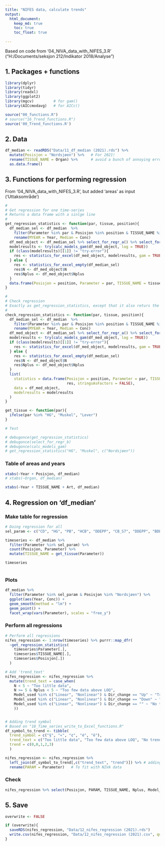 ```yaml
---
title: "NIFES data, calculate trends"
output: 
  html_document:
    keep_md: true
    toc: true
    toc_float: true
    
---
```


Based on code from '04_NIVA_data_with_NIFES_3.R' ("H:/Documents/seksjon 212/Indikator 2018/Analyse")  


## 1. Packages + functions  
```r
library(dplyr)
library(tidyr)
library(readxl)
library(ggplot2)
library(mgcv)         # for gam()
library(AICcmodavg)   # for AICc()

source("00_functions.R")
# source("16_Trend_functions.R")
source('00_Trend_functions.R')

```

## 2. Data
```r

df_median <- readRDS("Data/11_df_median (2021).rds") %>%
  mutate(Posisjon = "Nordsjøen") %>%   # For 2021!
  rename(TISSUE_NAME = Organ) %>%      # avoid a bunch of annoying error messages...
  as.data.frame() 


```

## 3. Functions for performing regression    
From '04_NIVA_data_with_NIFES_3.R', but added 'areas' as input ('Uttaksområde')  
```r
#
# Get regression for one time-series
# Returns a data frame with a sinlge line
#
get_regression_statistics <- function(par, tissue, position){
  df_median_sel <- df_median  %>% 
    filter(Parameter %in% par & Posisjon %in% position & TISSUE_NAME %in% tissue & !is.na(Conc)) %>%
    rename(MYEAR = Year, Median = Conc)
  df_med_object <- df_median_sel %>% select_for_regr_a() %>% select_for_regr_b()
  modelresults <- try(calc_models_gam(df_med_object, log = TRUE))
  if (class(modelresults)[[1]] != "try-error"){
    res <- statistics_for_excel(df_med_object, modelresults, gam = TRUE)
  } else {
    res <- statistics_for_excel_empty(df_median_sel)
    res$N <- df_med_object$N
    res$Nplus <- df_med_object$Nplus
  }
  data.frame(Posisjon = position, Parameter = par, TISSUE_NAME = tissue, res, stringsAsFactors = FALSE)
}

#
# Check regression 
# Exactly as get_regression_statistics, except that it also returs the data
#
check_regression_statistics <- function(par, tissue, position){
  df_median_sel <- df_median  %>% 
    filter(Parameter %in% par & Posisjon %in% position & TISSUE_NAME %in% tissue & !is.na(Conc)) %>%
    rename(MYEAR = Year, Median = Conc)
  df_med_object <- df_median_sel %>% select_for_regr_a() %>% select_for_regr_b()
  modelresults <- try(calc_models_gam(df_med_object, log = TRUE))
  if (class(modelresults)[[1]] != "try-error"){
    res <- statistics_for_excel(df_med_object, modelresults, gam = TRUE)
  } else {
    res <- statistics_for_excel_empty(df_median_sel)
    res$N <- df_med_object$N
    res$Nplus <- df_med_object$Nplus
  }
  list(
    statistics = data.frame(Posisjon = position, Parameter = par, TISSUE_NAME = tissue, 
                            res, stringsAsFactors = FALSE),
    data = df_med_object,
    modelresults = modelresults
  )
}

get_tissue <- function(par){
  ifelse(par %in% "HG", "Muskel", "Lever")
}

# Test

# debugonce(get_regression_statistics)
# debugonce(select_for_regr_b)
# debugonce(calc_models_gam)
# get_regression_statistics("HG", "Muskel", c("Nordsjøen")) 

```


### Table of areas and years  
```r

xtabs(~Year + Posisjon, df_median)
# xtabs(~Organ, df_median)

xtabs(~Year + TISSUE_NAME + Art, df_median)

```




## 4. Regression on 'df_median'  

### Make table for regression  
```r
# Doing regression for all
sel_param <- c("CD", "HG", "PB", "HCB", "DDEPP", "CB_S7", "DDEPP", "BDE6S")

timeseries <- df_median %>%
  filter(Parameter %in% sel_param) %>%
  count(Posisjon, Parameter) %>%
  mutate(TISSUE_NAME = get_tissue(Parameter))

timeseries
  
```

### Plots  
```r

df_median %>%
  filter(Parameter %in% sel_param & Posisjon %in% "Nordsjøen") %>%
  ggplot(aes(Year, Conc)) +
  geom_smooth(method = "lm") +
  geom_point() +
  facet_wrap(vars(Parameter), scales = "free_y")

```


### Perform all regressions
```r

# Perform all regressions
nifes_regression <- 1:nrow(timeseries) %>% purrr::map_dfr(
  ~get_regression_statistics(
    timeseries$Parameter[.], 
    timeseries$TISSUE_NAME[.], 
    timeseries$Posisjon[.])
  )

# Add 'trend_text'
nifes_regression <- nifes_regression %>%
  mutate(trend_text = case_when(
    N < 5 ~ "Too little data",
    N >= 5 & Nplus < 5 ~ "Too few data above LOQ",
    Model_used %in% c("Linear", "Nonlinear") & Dir_change == "Up" ~ "Trend up",
    Model_used %in% c("Linear", "Nonlinear") & Dir_change == "Down" ~ "Trend down",
    Model_used %in% c("Linear", "Nonlinear") & Dir_change == "" ~ "No trend",
    ))


# Adding trend symbol
# Based on "18_Time_series_write_to_Excel_functions.R"
df_symbol_to_trend <- tibble(
  trend_symbol = c("§", "«", "¢", "é", "ê"),
  trend_text = c("Too little data", "Too few data above LOQ", "No trend", "Trend up", "Trend down"),
  trend = c(0,0,1,2,3)
  )

nifes_regression <- nifes_regression %>%
  left_join(df_symbol_to_trend[,c("trend_text", "trend")]) %>% # adding trend symbol
  rename(PARAM = Parameter)   # To fit with NIVA data


```

### Check
```r

nifes_regression %>% select(Posisjon, PARAM, TISSUE_NAME, Nplus, Model_used, Dir_change, trend_text)  # %>% View()

```




## 5. Save
```r

overwrite <- FALSE

if (overwrite){
  saveRDS(nifes_regression, "Data/12_nifes_regression (2021).rds")
  write.csv(nifes_regression, "Data/12_nifes_regression (2021).csv", quote = FALSE, row.names = FALSE)
}

```



